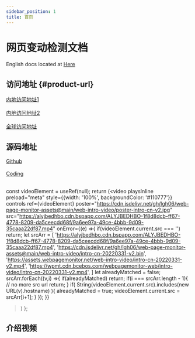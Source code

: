 ```yaml
---
sidebar_position: 1
title: 首页
---
```


# 网页变动检测文档

English docs located at <a href="../" target="_blank">Here</a> 


## 访问地址 {#product-url}
<a href="https://monit.or.passby.me/zh">内地访问地址1</a>  
<br/>
<a href="https://monit.or.yanqiankeji.com/zh">内地访问地址2</a>  
<br/>
<a href="https://www.webpagemonitor.net/">全球访问地址</a>  

## 源码地址
<a href="https://github.com/lgh06/web-page-monitor">Github</a>  
<br/>
<a href="https://lgh06.coding.net/public/web-page-monitor/web-page-monitor/git">Coding </a>  
<br/>




  const videoElement = useRef(null);
  return (<video 
    playsInline
    preload="meta"
    style={{width: '100%', backgroundColor: '#110777'}}
    controls
    ref={videoElement}
    poster="https://cdn.jsdelivr.net/gh/lgh06/web-page-monitor-assets@main/web-intro-video/poster-intro-cn-v2.jpg"
    src="https://alyjbedhbo.cdn.bspapp.com/ALYJBEDHBO-1f8d8dcb-ff67-4778-8209-da5ceecdd68f/9a6ee97a-49ce-4bbb-9d09-35caaa22df87.mp4"
    onError={(e) =>{
      if(videoElement.current.src === '') return;
      let srcArr = [
        'https://alyjbedhbo.cdn.bspapp.com/ALYJBEDHBO-1f8d8dcb-ff67-4778-8209-da5ceecdd68f/9a6ee97a-49ce-4bbb-9d09-35caaa22df87.mp4',
        'https://cdn.jsdelivr.net/gh/lgh06/web-page-monitor-assets@main/web-intro-video/intro-cn-20220331-v2.bin',
        'https://assets.webpagemonitor.net/web-intro-video/intro-cn-20220331-v2.mp4',
        'https://wpmt.cdn.bcebos.com/webpagemonitor-web/intro-video/intro-cn-20220331-v2.mp4',
      ]
      let alreadyMatched = false;
      srcArr.forEach((v,i) =>{
        if(alreadyMatched) return;
        if(i === srcArr.length - 1){
          // no more src url
          return;
        }
        if( String(videoElement.current.src).includes(new URL(v).hostname) ){
          alreadyMatched = true;
          videoElement.current.src = srcArr[i+1];
        }
      });
    }}
  ></video>)
};

## 介绍视频
<ZhVideo></ZhVideo>


